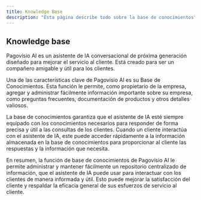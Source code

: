 ```yaml
---
title: Knowledge Base
description: "Esta página describe todo sobre la base de conocimientos"
---
```


## Knowledge base

Pagovisio AI es un asistente de IA conversacional de próxima generación diseñado para mejorar el servicio al cliente. Está creado para ser un compañero amigable y útil para los clientes.

Una de las características clave de Pagovisio AI es su Base de Conocimientos. Esta función le permite, como propietario de la empresa, agregar y administrar fácilmente información importante sobre su empresa, como preguntas frecuentes, documentación de productos y otros detalles valiosos.

La base de conocimientos garantiza que el asistente de IA esté siempre equipado con los conocimientos necesarios para responder de forma precisa y útil a las consultas de los clientes. Cuando un cliente interactúa con el asistente de IA, este puede acceder rápidamente a la información almacenada en la base de conocimientos para proporcionar al cliente las respuestas y la información que necesita.

En resumen, la función de base de conocimientos de Pagovisio AI le permite administrar y mantener fácilmente un repositorio centralizado de información, que el asistente de IA puede usar para interactuar con los clientes de manera informada y útil. Esto puede mejorar la satisfacción del cliente y respaldar la eficacia general de sus esfuerzos de servicio al cliente.
